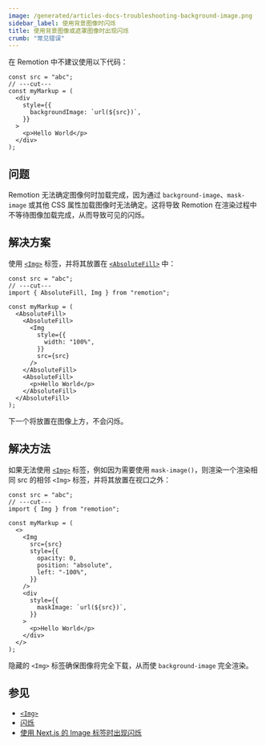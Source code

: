 ```yaml
---
image: /generated/articles-docs-troubleshooting-background-image.png
sidebar_label: 使用背景图像时闪烁
title: 使用背景图像或遮罩图像时出现闪烁
crumb: "常见错误"
---
```


在 Remotion 中不建议使用以下代码：

```tsx twoslash title="❌ 不要这样做"
const src = "abc";
// ---cut---
const myMarkup = (
  <div
    style={{
      backgroundImage: `url(${src})`,
    }}
  >
    <p>Hello World</p>
  </div>
);
```

## 问题

Remotion 无法确定图像何时加载完成，因为通过 `background-image`、`mask-image` 或其他 CSS 属性加载图像时无法确定。这将导致 Remotion 在渲染过程中不等待图像加载完成，从而导致可见的闪烁。

## 解决方案

使用 [`<Img>`](/docs/img) 标签，并将其放置在 [`<AbsoluteFill>`](/docs/absolute-fill) 中：

```tsx twoslash title="✅ 这样做"
const src = "abc";
// ---cut---
import { AbsoluteFill, Img } from "remotion";

const myMarkup = (
  <AbsoluteFill>
    <AbsoluteFill>
      <Img
        style={{
          width: "100%",
        }}
        src={src}
      />
    </AbsoluteFill>
    <AbsoluteFill>
      <p>Hello World</p>
    </AbsoluteFill>
  </AbsoluteFill>
);
```

下一个将放置在图像上方，不会闪烁。

## 解决方法

如果无法使用 [`<Img>`](/docs/img) 标签，例如因为需要使用 `mask-image()`，则渲染一个渲染相同 src 的相邻 `<Img>` 标签，并将其放置在视口之外：

```tsx twoslash title="✅ 这样做"
const src = "abc";
// ---cut---
import { Img } from "remotion";

const myMarkup = (
  <>
    <Img
      src={src}
      style={{
        opacity: 0,
        position: "absolute",
        left: "-100%",
      }}
    />
    <div
      style={{
        maskImage: `url(${src})`,
      }}
    >
      <p>Hello World</p>
    </div>
  </>
);
```

隐藏的 `<Img>` 标签确保图像将完全下载，从而使 `background-image` 完全渲染。

## 参见

- [`<Img>`](/docs/img)
- [闪烁](/docs/flickering)
- [使用 Next.js 的 Image 标签时出现闪烁](/docs/troubleshooting/nextjs-image) 


